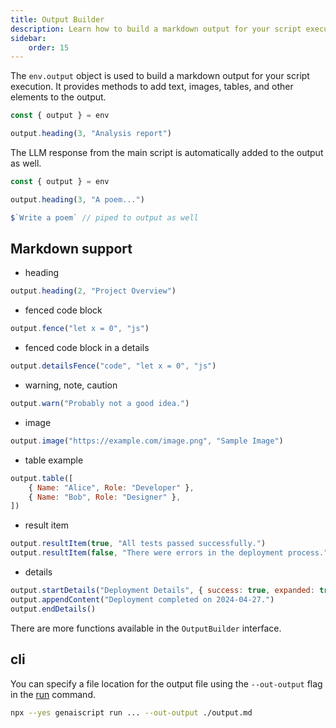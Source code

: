 ```yaml
---
title: Output Builder
description: Learn how to build a markdown output for your script execution
sidebar:
    order: 15
---
```


The `env.output` object is used to build a markdown output for your script execution. It provides methods to add text, images, tables, and other elements to the output.

```js
const { output } = env

output.heading(3, "Analysis report")
```

The LLM response from the main script is automatically added to the output as well.

```js
const { output } = env

output.heading(3, "A poem...")

$`Write a poem` // piped to output as well
```

## Markdown support

- heading

```javascript
output.heading(2, "Project Overview")
```

- fenced code block

```javascript
output.fence("let x = 0", "js")
```

- fenced code block in a details

```js
output.detailsFence("code", "let x = 0", "js")
```

- warning, note, caution

```js
output.warn("Probably not a good idea.")
```

- image

```javascript
output.image("https://example.com/image.png", "Sample Image")
```

- table example

```javascript
output.table([
    { Name: "Alice", Role: "Developer" },
    { Name: "Bob", Role: "Designer" },
])
```

- result item

```js
output.resultItem(true, "All tests passed successfully.")
output.resultItem(false, "There were errors in the deployment process.")
```

- details

```javascript
output.startDetails("Deployment Details", { success: true, expanded: true })
output.appendContent("Deployment completed on 2024-04-27.")
output.endDetails()
```

There are more functions available in the `OutputBuilder` interface.

## cli

You can specify a file location for the output file using the `--out-output` flag in the [run](/genaiscript/reference/cli/run) command.

```sh
npx --yes genaiscript run ... --out-output ./output.md
```
